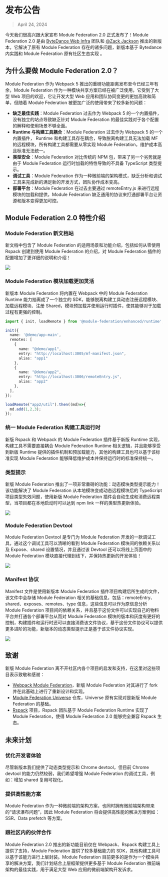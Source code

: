 # 发布公告

> April 24, 2024

今天我们很高兴跟大家宣布 Module Federation 2.0 正式发布了！Module Federation 2.0 是由 [ByteDance Web Infra](https://github.com/web-infra-dev) 团队和 [@Zack Jackson](https://github.com/ScriptedAlchemy) 推出的新版本，它解决了原有 Module Federation 存在的诸多问题，新版本基于 Bytedance 内实践和 Module Federation 原有社区生态实现 。

## 为什么要做 Module Federation 2.0？

Module Federation 作为 Webpack 5 推出的重磅功能距离发布至今已经三年有余，Module Federation 作为一种模块共享方案已经在被广泛使用，它受到了大型 Web 项目的欢迎，它让开发大型 Web 应用和团队协同变更的更加高效和简单，但随着 Module Federation 被更加广泛的使用带来了较多新的问题：

- **缺乏最佳实践**：Module Federation 过去作为 Webpack 5 的一个内置插件，没有独立的站点导致缺乏针对 Module Federation 的最佳实践对于各个配置的解释和使用场景不够全面。
- **Runtime 与构建工具耦合**：Module Federation 过去作为 Webpack 5 的一个内置插件， Runtime 和构建工具存在耦合，导致脱离构建工具无法加载 MF 的远程模块，所有构建工具都需要从零实现 Module Federation，维护成本高且标准无法统一。
- **类型安全**：Module Federation 对比传统的 NPM 包，带来了另一个劣势就是由于 Module Federation 运行时加载的特性导致的不具备 TypeScript 类型提示。
- **调试工具**：Module Federation 作为一种微前端的架构模式，缺乏分析和调试工具来完成新的满足新的开发方式，团队协作成本变高。
- **部署平台**：Module Federation 在过去主要通过 remoteEntry.js 来进行远程模块的加载和提供，Module Federation 缺乏通用的协议来打通部署平台让资源和版本变得更加可控。

## Module Federation 2.0 特性介绍

### Module Federation 新文档站

新文档中包含了 Module Federation 的适用场景和功能介绍，包括如何从零使用 Rspack 创建到使用 Module Federation 的介绍，对 Module Federation 插件的配置增加了更详细的说明和介绍！

![](@public/blog/announcement/module-federation-doc.png)

### Module Federation 模块加载更加灵活

新版本 Module Federation 将内置在 Webpack 中的 Module Federation Runtime 能力抽离成了一个独立的 SDK，能够脱离构建工具动态注册远程模块、加载远程模块、注册 Shared，模块预加载并使用运行时插件，使其能够对于加载过程有更强的控制。

```ts
import { init, loadRemote } from '@module-federation/enhanced/runtime';

init({
  name: '@demo/app-main',
  remotes: [
    {
      name: "@demo/app1",
      entry: "http://localhost:3005/mf-manifest.json",
      alias: "app1"
    },
    {
      name: "@demo/app2",
      entry: "http://localhost:3006/remoteEntry.js",
      alias: "app2"
    },
  ],
});

loadRemote("app2/util").then((md)=>{
  md.add(1,2,3);
});
```

### 统一 Module Federation 构建工具运行时


新版 Rspack 和 Webpack 的 Module Federation 插件基于新版 Runtime 实现，构建工具不需要直接耦合 Module Federation Runtime 相关逻辑，并且能够享受到新版 Runtime 提供的插件机制和预加载能力，其他的构建工具也可以基于该标准实现 Module Federation 能够降低维护成本并保持运行时的标准保持统一。


### 类型提示

新版 Module Federation 推出了一项非常重磅的功能：动态模块类型提示能力！该功能解决了 Module Federation 从本地模块变成动态远程模块后的 TypeScript 项目类型失效问题，使用新版 Module Federation 插件会自动生成和消费远程类型，当项目都在本地启动时可以达到 npm link 一样的类型热更新体验。

![](https://module-federation-assest.netlify.app/document/announcement/blog/announcement/demo-type-hint.gif)

### Module Federation Devtool

Module Federation Devtool 是专门为 Module Federation 开发的一款调试工具，通过这个调试工具可以清晰的看到 Module Federation 模块间的依赖关系以及 Expose、shared 设置情况，并且通过该 Devtool 还可以将线上页面中的 Module Federation 模块直接代理到线下，并保持热更新的开发体验！


![](https://module-federation-assest.netlify.app/document/announcement/blog/announcement/chrome-devtool-display.gif)

### Manifest 协议

Manifest 文件是使用新版本 Module Federation 插件项目构建后所生成的文件，该文件中会存储 Module Federation 相关的基础信息，包括：remoteEntry、shared、exposes、remotes、type 信息，这些信息可以作为原信息分析 Module Federation 项目间的依赖关系，并且基于这份文件可以实现自己的物料平台并打通各个部署平台从而对 Module Federation 模块的版本和灰度有更好的控制，构建插件和运行时还可以直接消费该文件协议，基于这份文件协议可以提供更多进阶的功能，新版本的动态类型提示正是基于该文件协议实现。


![](https://module-federation-assest.netlify.app/document/announcement/blog/announcement/manifest-file.gif)

## 致谢

新版 Module Federation 离不开社区内各个项目的启发和支持，在这里对这些项目表示致敬和感谢：
- [Webpack Module Federation](https://webpack.js.org/concepts/module-federation/)，新版 Module Federation 对其进行了 fork 并在此基础上进行了重新设计和实现。
- [Module Federation Universe](https://github.com/module-federation/core) 仓库，Universe 原有实现对是新版 Module Federation 的基础。
- [Rspack](https://github.com/web-infra-dev/rspack) 项目，Rspack 团队基于 Module Federation Runtime 实现了 Module Federation，使得 Module Federation 2.0 能够完全兼容 Rspack 生态。

## 未来计划

### 优化开发者体验

尽管新版本我们提供了动态类型提示和 Chrome devtool，但目前 Chrome devtool 的能力仍然较弱，我们希望增强 Module Federation 的调试工具，例如：增加 shared 复用可视化。

### 提供高性能方案

Module Federation 作为一种微前端的架构方案，也同时拥有微前端架构带来的“请求瀑布问题”，因此 Module Federation 将会提供高性能的解决方案例如：SSR、Data prefetch 等方案。

### 跟社区内的伙伴合作

Module Federation 2.0 推出的新功能目前仅在 Webpack、Rspack 构建工具上提供了支持，Module Federation 提供了较多基础能力的 SDK，其他构建工具可以基于该能力进行上层封装。Module Federation 目前更多的是作为一个模块共享的解决方案，我们计划结合上层框架提供更多基于 Module Federation 微前端架构的最佳实践，用于满足大型 Web 应用的微前端架构开发诉求。
